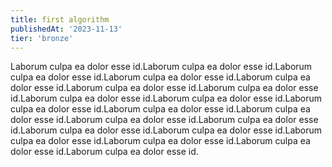 ```yaml
---
title: first algorithm
publishedAt: '2023-11-13'
tier: 'bronze'
---
```


Laborum culpa ea dolor esse id.Laborum culpa ea dolor esse id.Laborum culpa ea dolor esse id.Laborum culpa ea dolor esse id.Laborum culpa ea dolor esse id.Laborum culpa ea dolor esse id.Laborum culpa ea dolor esse id.Laborum culpa ea dolor esse id.Laborum culpa ea dolor esse id.Laborum culpa ea dolor esse id.Laborum culpa ea dolor esse id.Laborum culpa ea dolor esse id.Laborum culpa ea dolor esse id.Laborum culpa ea dolor esse id.Laborum culpa ea dolor esse id.Laborum culpa ea dolor esse id.Laborum culpa ea dolor esse id.Laborum culpa ea dolor esse id.Laborum culpa ea dolor esse id.Laborum culpa ea dolor esse id.
